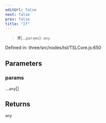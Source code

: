 ```yaml
---
editUrl: false
next: false
prev: false
title: "If"
---
```


> **If**(...`params`): `any`

Defined in: three/src/nodes/tsl/TSLCore.js:650

## Parameters

### params

...`any`[]

## Returns

`any`
